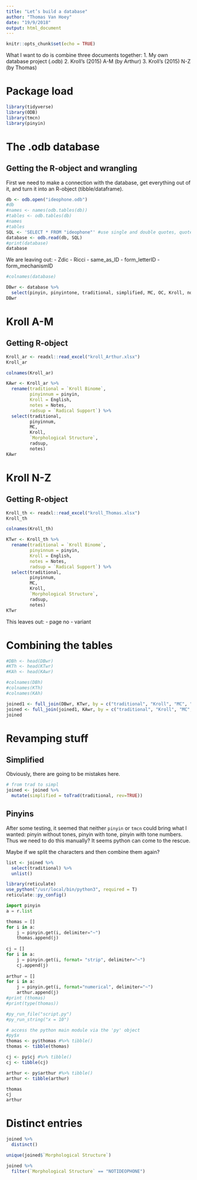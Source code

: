 ```yaml
---
title: "Let’s build a database"
author: "Thomas Van Hoey"
date: "19/9/2018"
output: html_document
---
```


```r
knitr::opts_chunk$set(echo = TRUE)
```

What I want to do is combine three documents together:
1. My own database project (.odb)
2. Kroll's (2015) A-M (by Arthur)
3. Kroll's (2015) N-Z (by Thomas)

# Package load
```r
library(tidyverse)
library(ODB)
library(tmcn)
library(pinyin)
```


# The .odb database

## Getting the R-object and wrangling

First we need to make a connection with the database, get everything out of it, and turn it into an R-object (tibble/dataframe).

```r
db <- odb.open("ideophone.odb")
#db
#names <- names(odb.tables(db))
#tables <- odb.tables(db)
#names
#tables
SQL <- 'SELECT * FROM "ideophone"' #use single and double quotes, quotes around table name
database <- odb.read(db, SQL)
#print(database)
database
```

We are leaving out:
- Zdic
- Ricci
- same_as_ID
- form_letterID
- form_mechanismID


```r
#colnames(database)

DBwr <- database %>%
  select(pinyin, pinyintone, traditional, simplified, MC, OC, Kroll, note)
DBwr
```

# Kroll A-M

## Getting R-object

```r
Kroll_ar <- readxl::read_excel("kroll_Arthur.xlsx")
Kroll_ar

colnames(Kroll_ar)

KAwr <- Kroll_ar %>%
  rename(traditional = `Kroll Binome`,
         pinyinnum = pinyin,
         Kroll = English,
         notes = Notes,
         radsup = `Radical Support`) %>%
  select(traditional,
         pinyinnum,
         MC,
         Kroll,
         `Morphological Structure`,
         radsup,
         notes)
KAwr
```


# Kroll N-Z

## Getting R-object
```r
Kroll_th <- readxl::read_excel("kroll_Thomas.xlsx")
Kroll_th

colnames(Kroll_th)

KTwr <- Kroll_th %>%
  rename(traditional = `Kroll Binome`,
         pinyinnum = pinyin,
         Kroll = English,
         notes = Notes,
         radsup = `Radical Support`) %>%
  select(traditional,
         pinyinnum,
         MC,
         Kroll,
         `Morphological Structure`,
         radsup,
         notes)
KTwr
```

This leaves out:
- page no
- variant

# Combining the tables

```r
#DBh <- head(DBwr)
#KTh <- head(KTwr)
#KAh <- head(KAwr)

#colnames(DBh)
#colnames(KTh)
#colnames(KAh)
```

```r
joined1 <- full_join(DBwr, KTwr, by = c("traditional", "Kroll", "MC", "note" = "notes"))
joined <- full_join(joined1, KAwr, by = c("traditional", "Kroll", "MC", "note" = "notes", "pinyinnum", "radsup", "Morphological Structure"))
joined
```

# Revamping stuff

## Simplified

Obviously, there are going to be mistakes here.
```r
# from trad to simpl
joined <- joined %>%
  mutate(simplified = toTrad(traditional, rev=TRUE)) 
```

## Pinyins
After some testing, it seemed that neither `pinyin` or `tmcn` could bring what I wanted: pinyin without tones, pinyin with tone, pinyin with tone numbers. Thus we need to do this manually?
It seems python can come to the rescue.

Maybe if we split the characters and then combine them again?

```r
list <- joined %>%
  select(traditional) %>%
  unlist()
```

```r
library(reticulate)
use_python("/usr/local/bin/python3", required = T)
reticulate::py_config()
```

```python
import pinyin
a = r.list

thomas = []
for i in a:
    j = pinyin.get(i, delimiter="~")
    thomas.append(j)
    
cj = []
for i in a:
    j = pinyin.get(i, format= "strip", delimiter="~")
    cj.append(j)
    
arthur = []
for i in a:
    j = pinyin.get(i, format="numerical", delimiter="~")
    arthur.append(j)
#print (thomas)
#print(type(thomas))
```

```r
#py_run_file("script.py")
#py_run_string("x = 10")

# access the python main module via the 'py' object
#py$x
thomas <- py$thomas #%>% tibble()
thomas <- tibble(thomas)

cj <- py$cj #%>% tibble()
cj <- tibble(cj)

arthur <- py$arthur #%>% tibble()
arthur <- tibble(arthur)

thomas
cj
arthur
```

#



# Distinct entries

```r
joined %>%
  distinct()

unique(joined$`Morphological Structure`)

joined %>%
  filter(`Morphological Structure` == "NOTIDEOPHONE")
```
















